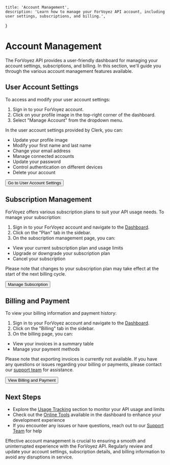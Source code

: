     title: 'Account Management',
    description: 'Learn how to manage your ForVoyez API account, including user settings, subscriptions, and billing.',
}

# Account Management

The ForVoyez API provides a user-friendly dashboard for managing your account settings, subscriptions, and billing. In this section, we'll guide you through the various account management features available.

## User Account Settings

To access and modify your user account settings:

1. Sign in to your ForVoyez account.
2. Click on your profile image in the top-right corner of the dashboard.
3. Select "Manage Account" from the dropdown menu.

In the user account settings provided by Clerk, you can:

- Update your profile image
- Modify your first name and last name
- Change your email address
- Manage connected accounts
- Update your password
- Control authentication on different devices
- Delete your account

<div className="not-prose">
    <Button href="https://forvoyez.com/app/user-account" variant="text" arrow="right">
        Go to User Account Settings
    </Button>
</div>

## Subscription Management

ForVoyez offers various subscription plans to suit your API usage needs. To manage your subscription:

1. Sign in to your ForVoyez account and navigate to the [Dashboard](https://forvoyez.com/app).
2. Click on the "Plan" tab in the sidebar.
3. On the subscription management page, you can:
- View your current subscription plan and usage limits
- Upgrade or downgrade your subscription plan
- Cancel your subscription

Please note that changes to your subscription plan may take effect at the start of the next billing cycle.

<div className="not-prose">
    <Button href="https://forvoyez.com/app/plan" variant="text" arrow="right">
        Manage Subscription
    </Button>
</div>

## Billing and Payment

To view your billing information and payment history:

1. Sign in to your ForVoyez account and navigate to the [Dashboard](https://forvoyez.com/app).
2. Click on the "Billing" tab in the sidebar.
3. On the billing page, you can:
- View your invoices in a summary table
- Manage your payment methods

Please note that exporting invoices is currently not available. If you have any questions or issues regarding your billing or payments, please contact our [support team](https://forvoyez.com/contact) for assistance.

<div className="not-prose">
    <Button href="https://forvoyez.com/app/billing" variant="text" arrow="right">
        View Billing and Payment
    </Button>
</div>

## Next Steps

- Explore the [Usage Tracking](/usage-tracking) section to monitor your API usage and limits
- Check out the [Online Tools](/online-tools) available in the dashboard to enhance your development experience
- If you encounter any issues or have questions, reach out to our [Support Team](https://forvoyez.com/contact) for help

Effective account management is crucial to ensuring a smooth and uninterrupted experience with the ForVoyez API. Regularly review and update your account settings, subscription details, and billing information to avoid any disruptions in service.